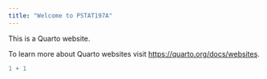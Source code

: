 ```yaml
---
title: "Welcome to PSTAT197A"
---
```


This is a Quarto website.

To learn more about Quarto websites visit <https://quarto.org/docs/websites>.

```r
1 + 1
```
